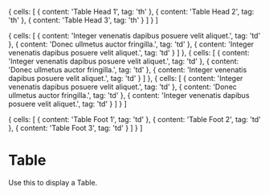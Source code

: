 

  {
    cells: [
      {
        content: 'Table Head 1',
        tag: 'th'
      },
      {
        content: 'Table Head 2',
        tag: 'th'
      },
      {
        content: 'Table Head 3',
        tag: 'th'
      }
    ]
  }
]

  {
    cells: [
      {
        content: 'Integer venenatis dapibus posuere velit aliquet.',
        tag: 'td'
      },
      {
        content: 'Donec ullmetus auctor fringilla.',
        tag: 'td'
      },
      {
        content: 'Integer venenatis dapibus posuere velit aliquet.',
        tag: 'td'
      }
    ]
  },
  {
    cells: [
      {
        content: 'Integer venenatis dapibus posuere velit aliquet.',
        tag: 'td'
      },
      {
        content: 'Donec ullmetus auctor fringilla.',
        tag: 'td'
      },
      {
        content: 'Integer venenatis dapibus posuere velit aliquet.',
        tag: 'td'
      }
    ]
  },
  {
    cells: [
      {
        content: 'Integer venenatis dapibus posuere velit aliquet.',
        tag: 'td'
      },
      {
        content: 'Donec ullmetus auctor fringilla.',
        tag: 'td'
      },
      {
        content: 'Integer venenatis dapibus posuere velit aliquet.',
        tag: 'td'
      }
    ]
  }
]

  {
    cells: [
      {
        content: 'Table Foot 1',
        tag: 'td'
      },
      {
        content: 'Table Foot 2',
        tag: 'td'
      },
      {
        content: 'Table Foot 3',
        tag: 'td'
      }
    ]
  }
]

<Meta title="Components/Atoms/Table" component={Table} />

# Table

Use this to display a Table.

<Canvas>
  <Story name="Component">
    <Table
      head={head}
      body={body}
      foot={foot}
      caption="This is a table caption"
    />
  </Story>
</Canvas>
